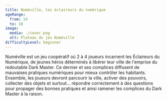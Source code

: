 ```yaml
---
title: Numéville, les éclaireurs du numérique
ageRange: 
  from: 14
  to: 16
image: 
  media: ./cover.png
  alt: Plateau du jeu Numéville
difficultyLevel: beginner
---
```

Numéville est un jeu coopératif où 2 à 4 joueurs incarnent les Éclaireurs du Numérique, de jeunes héros déterminés à libérer leur ville de l'emprise du redoutable Dark Master. 
Ce dernier et ses complices diffusent de mauvaises pratiques numériques pour mieux contrôler les habitants. Ensemble, les joueurs devront parcourir la ville, activer des pouvoirs, 
collecter des objets et surtout... répondre correctement à des questions pour propager des bonnes pratiques et ainsi ramener les complices du Dark Master à la raison.